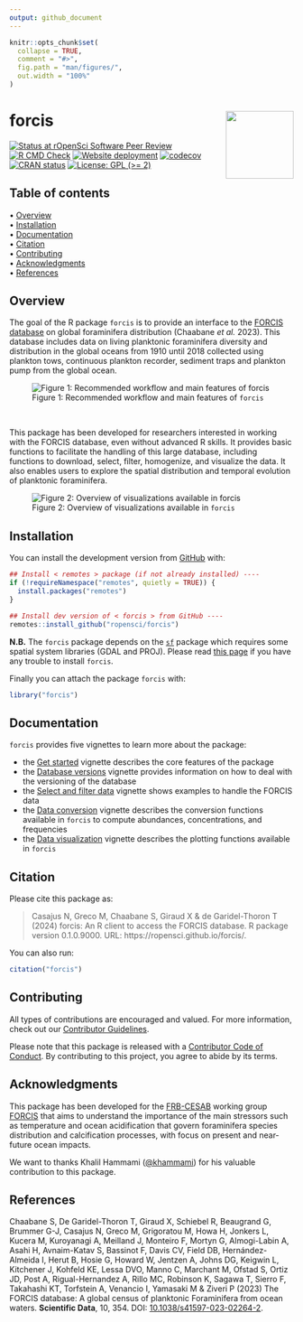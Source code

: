 ```yaml
---
output: github_document
---
```


<!-- README.md is generated from README.Rmd. Please edit that file -->


```r
knitr::opts_chunk$set(
  collapse = TRUE,
  comment = "#>",
  fig.path = "man/figures/",
  out.width = "100%"
)
```







forcis <img src="man/figures/logo.png" height="120px" align="right" style="float:right; height:120px;"/>
=========================================================

<!-- badges: start -->
[![Status at rOpenSci Software Peer Review](https://badges.ropensci.org/660_status.svg)](https://github.com/ropensci/software-review/issues/660)
[![R CMD Check](https://github.com/ropensci/forcis/actions/workflows/R-CMD-check.yaml/badge.svg)](https://github.com/ropensci/forcis/actions/workflows/R-CMD-check.yaml)
[![Website deployment](https://github.com/ropensci/forcis/actions/workflows/pkgdown.yaml/badge.svg)](https://github.com/ropensci/forcis/actions/workflows/pkgdown.yaml)
[![codecov](https://codecov.io/gh/ropensci/forcis/branch/master/graph/badge.svg)](https://codecov.io/gh/ropensci/forcis)
[![CRAN status](https://www.r-pkg.org/badges/version/forcis)](https://CRAN.R-project.org/package=forcis)
[![License: GPL (>= 2)](https://img.shields.io/badge/License-GPL%20%28%3E%3D%202%29-blue.svg)](https://choosealicense.com/licenses/gpl-2.0/)
<!-- badges: end -->


## Table of contents

<p align="left">
  • <a href="#overview">Overview</a><br>
  • <a href="#installation">Installation</a><br>
  • <a href="#documentation">Documentation</a><br>
  • <a href="#citation">Citation</a><br>
  • <a href="#contributing">Contributing</a><br>
  • <a href="#acknowledgments">Acknowledgments</a><br>
  • <a href="#references">References</a>
</p>



## Overview

The goal of the R package `forcis` is to provide an interface to the [FORCIS database](https://zenodo.org/doi/10.5281/zenodo.7390791) on global foraminifera distribution (Chaabane _et al._ 2023). This database includes data on living planktonic foraminifera diversity and distribution in the global oceans from 1910 until 2018 collected using plankton tows, continuous plankton recorder, sediment traps and plankton pump from the global ocean.

![Figure 1: Recommended workflow and main features of `forcis`](man/figures/workflow.png)

<br/>

This package has been developed for researchers interested in working with the FORCIS database, even without advanced R skills. It provides basic functions to facilitate the handling of this large database, including functions to download, select, filter, homogenize, and visualize the data. It also enables users to explore the spatial distribution and temporal evolution of planktonic foraminifera.


![Figure 2: Overview of visualizations available in `forcis`](man/figures/visualization.png)

## Installation

You can install the development version from [GitHub](https://github.com/) with:

```r
## Install < remotes > package (if not already installed) ----
if (!requireNamespace("remotes", quietly = TRUE)) {
  install.packages("remotes")
}

## Install dev version of < forcis > from GitHub ----
remotes::install_github("ropensci/forcis")
```

**N.B.** The `forcis` package depends on the [`sf`](https://r-spatial.github.io/sf/) package which requires some spatial system libraries (GDAL and PROJ). Please read [this page](https://github.com/r-spatial/sf?tab=readme-ov-file#installing) if you have any trouble to install `forcis`.


Finally you can attach the package `forcis` with:

```r
library("forcis")
```


## Documentation

`forcis` provides five vignettes to learn more about the package:

- the [Get started](https://ropensci.github.io/forcis/articles/forcis.html) vignette describes the core features of the package
- the [Database versions](https://ropensci.github.io/forcis/articles/database-versions.html) vignette provides information on how to deal with the versioning of the database
- the [Select and filter data](https://ropensci.github.io/forcis/articles/select-and-filter-data.html) vignette shows examples to handle the FORCIS data
- the [Data conversion](https://ropensci.github.io/forcis/articles/data-conversion.html) vignette describes the conversion functions available in `forcis` to compute abundances, concentrations, and frequencies
- the [Data visualization](https://ropensci.github.io/forcis/articles/data-visualization.html) vignette describes the plotting functions available in `forcis`




## Citation

Please cite this package as: 

> Casajus N, Greco M, Chaabane S, Giraud X & de Garidel-Thoron T (2024) forcis: An R client to access the FORCIS database. R package version 0.1.0.9000. URL: https://ropensci.github.io/forcis/.

You can also run:

```r
citation("forcis")
```



## Contributing

All types of contributions are encouraged and valued. For more information, check out our [Contributor Guidelines](https://github.com/ropensci/forcis/blob/main/CONTRIBUTING.md).

Please note that this package is released with a [Contributor
Code of Conduct](https://ropensci.org/code-of-conduct/). 
By contributing to this project, you agree to abide by its terms.



## Acknowledgments

This package has been developed for the [FRB-CESAB](https://www.fondationbiodiversite.fr/en/about-the-foundation/le-cesab/) working group [FORCIS](https://www.fondationbiodiversite.fr/en/the-frb-in-action/programs-and-projects/le-cesab/forcis/) that aims to understand the importance of the main stressors such as temperature and ocean acidification that govern foraminifera species distribution and calcification processes, with focus on present and near-future ocean impacts. 

We want to thanks Khalil Hammami ([@khammami](https://github.com/khammami)) for his valuable contribution to this package.



## References

Chaabane S, De Garidel-Thoron T, Giraud X, Schiebel R, Beaugrand G, Brummer G-J, Casajus N, Greco M, Grigoratou M, Howa H, Jonkers L, Kucera M, Kuroyanagi A, Meilland J, Monteiro F, Mortyn G, Almogi-Labin A, Asahi H, Avnaim-Katav S, Bassinot F, Davis CV, Field DB, Hernández-Almeida I, Herut B, Hosie G, Howard W, Jentzen A, Johns DG, Keigwin L, Kitchener J, Kohfeld KE, Lessa DVO, Manno C, Marchant M, Ofstad S, Ortiz JD, Post A, Rigual-Hernandez A, Rillo MC, Robinson K, Sagawa T, Sierro F, Takahashi KT, Torfstein A, Venancio I, Yamasaki M & Ziveri P (2023) The FORCIS database: A global census of planktonic Foraminifera from ocean waters. **Scientific Data**, 10, 354.
DOI: [10.1038/s41597-023-02264-2](https://doi.org/10.1038/s41597-023-02264-2). 
